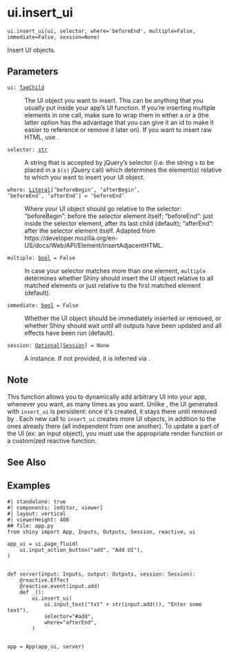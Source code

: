 # ui.insert_ui { #shiny.ui.insert_ui }

`ui.insert_ui(ui, selector, where='beforeEnd', multiple=False, immediate=False, session=None)`

Insert UI objects.

## Parameters

<code><span class="parameter-name">ui</span><span class="parameter-annotation-sep">:</span> <span class="parameter-annotation">[TagChild](`htmltools.TagChild`)</span></code>

:   The UI object you want to insert. This can be anything that you usually put
    inside your app's UI function. If you're inserting multiple elements in one
    call, make sure to wrap them in either a [](:func:`~shiny.ui.TagList`) or a
    [](:func:`~shiny.ui.tags.div`) (the latter option has the advantage that you can
    give it an id to make it easier to reference or remove it later on). If you want
    to insert raw HTML, use [](:func:`~shiny.ui.HTML`).

<code><span class="parameter-name">selector</span><span class="parameter-annotation-sep">:</span> <span class="parameter-annotation">[str](`str`)</span></code>

:   A string that is accepted by jQuery's selector (i.e. the string ``s`` to be
    placed in a ``$(s)`` jQuery call) which determines the element(s) relative to
    which you want to insert your UI object.

<code><span class="parameter-name">where</span><span class="parameter-annotation-sep">:</span> <span class="parameter-annotation">[Literal](`typing.Literal`)\['beforeBegin', 'afterBegin', 'beforeEnd', 'afterEnd'\]</span> <span class="parameter-default-sep">=</span> <span class="parameter-default">'beforeEnd'</span></code>

:   Where your UI object should go relative to the selector: "beforeBegin":
    before the selector element itself; "beforeEnd": just inside the selector
    element, after its last child (default); "afterEnd": after the selector
    element itself. Adapted from
    https://developer.mozilla.org/en-US/docs/Web/API/Element/insertAdjacentHTML.

<code><span class="parameter-name">multiple</span><span class="parameter-annotation-sep">:</span> <span class="parameter-annotation">[bool](`bool`)</span> <span class="parameter-default-sep">=</span> <span class="parameter-default">False</span></code>

:   In case your selector matches more than one element, ``multiple``
    determines whether Shiny should insert the UI object relative to all
    matched elements or just relative to the first matched element (default).

<code><span class="parameter-name">immediate</span><span class="parameter-annotation-sep">:</span> <span class="parameter-annotation">[bool](`bool`)</span> <span class="parameter-default-sep">=</span> <span class="parameter-default">False</span></code>

:   Whether the UI object should be immediately inserted or removed, or whether
    Shiny should wait until all outputs have been updated and all effects have been
    run (default).

<code><span class="parameter-name">session</span><span class="parameter-annotation-sep">:</span> <span class="parameter-annotation">[Optional](`typing.Optional`)\[[Session](`shiny.session.Session`)\]</span> <span class="parameter-default-sep">=</span> <span class="parameter-default">None</span></code>

:   A [](:class:`~shiny.Session`) instance. If not provided, it is inferred via
    [](:func:`~shiny.session.get_current_session`).

## Note

This function allows you to dynamically add arbitrary UI into your app, whenever you
want, as many times as you want. Unlike [](:func:`~shiny.render.ui`), the UI generated
with `insert_ui` is persistent: once it&#x27;s created, it stays there until removed by
[](:func:`remove_ui`). Each new call to `insert_ui` creates more UI objects, in addition
to the ones already there (all independent from one another). To update a part of
the UI (ex: an input object), you must use the appropriate render function or a
customized reactive function.



## See Also

[](:func:`~shiny.ui.remove_ui`)
[](:func:`~shiny.render.ui`)

## Examples


```shinylive-python
#| standalone: true
#| components: [editor, viewer]
#| layout: vertical
#| viewerHeight: 400
## file: app.py
from shiny import App, Inputs, Outputs, Session, reactive, ui

app_ui = ui.page_fluid(
    ui.input_action_button("add", "Add UI"),
)


def server(input: Inputs, output: Outputs, session: Session):
    @reactive.Effect
    @reactive.event(input.add)
    def _():
        ui.insert_ui(
            ui.input_text("txt" + str(input.add()), "Enter some text"),
            selector="#add",
            where="afterEnd",
        )


app = App(app_ui, server)

```

